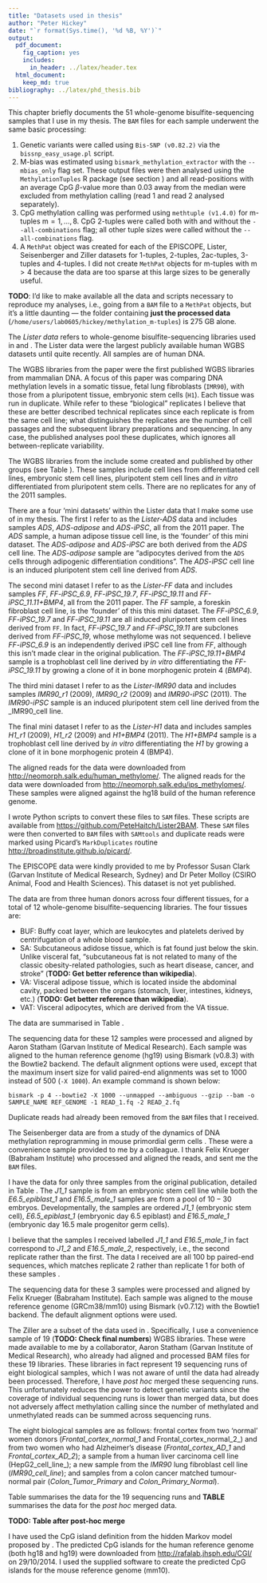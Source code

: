 ```yaml
---
title: "Datasets used in thesis"
author: "Peter Hickey"
date: "`r format(Sys.time(), '%d %B, %Y')`"
output:
  pdf_document:
    fig_caption: yes
    includes:
      in_header: ../latex/header.tex
  html_document:
    keep_md: true
bibliography: ../latex/phd_thesis.bib
---
```


\chapter{Datasets used in thesis}\label{chap:datasets}

\section{Chapter overview}

This chapter briefly documents the 51 whole-genome bisulfite-sequencing samples that I use in my thesis. The `BAM` files for each sample underwent the same basic processing:

1. Genetic variants were called using `Bis-SNP (v0.82.2)` via the `bissnp_easy_usage.pl` script.
2. M-bias was estimated using `bismark_methylation_extractor` with the `--mbias_only` flag set. These output files were then analysed using the  `MethylationTuples` R package (see section \ref{sec:MethylationTuples}) and all read-positions with an average CpG $\beta$-value more than $0.03$ away from the median were excluded from methylation calling (read 1 and read 2 analysed separately).
3. CpG methylation calling was performed using `methtuple (v1.4.0)` for m-tuples $\text{m} = 1, \ldots, 8$. CpG 2-tuples were called both with and without the `--all-combinations` flag; all other tuple sizes were called without the `--all-combinations` flag.
4. A `MethPat` object was created for each of the EPISCOPE, Lister, Seisenberger and Ziller datasets for 1-tuples, 2-tuples, 2ac-tuples, 3-tuples and 4-tuples. I did not create `MethPat` objects for m-tuples with $\text{m} > 4$ because the data are too sparse at this large sizes to be generally useful.

__TODO__: I'd like to make available all the data and scripts necessary to reproduce my analyses, i.e., going from a `BAM` file to a `MethPat` objects, but it's a little daunting --- the folder containing __just the processed data__ (`/home/users/lab0605/hickey/methylation_m-tuples`) is $275$ GB alone.

\section{Lister dataset}\label{sec:Lister_dataset}

The _Lister data_ refers to whole-genome bisulfite-sequencing libraries used in \cite{Lister:2009hy} and \cite{Lister:2011kg}. The Lister data were the largest publicly available human WGBS datasets until quite recently. All samples are of human DNA.

\subsection{Sample descriptions}

The WGBS libraries from the \cite{Lister:2009hy} paper were the first published WGBS libraries from mammalian DNA. A focus of this paper was comparing DNA methylation levels in a somatic tissue, fetal lung fibroblasts (`IMR90`), with those from a pluripotent tissue, embryonic stem cells (`H1`). Each tissue was run in duplicate. While \cite{Lister:2009hy} refer to these "biological" replicates I believe that these are better described technical replicates since each replicate is from the same cell line; what distinguishes the replicates are the number of cell passages and the subsequent library preparations and sequencing. In any case, the published analyses pool these duplicates, which ignores all between-replicate variability.

The WGBS libraries from the \cite{Lister:2011kg} include some created and published by other groups (see Table \ref{tab:Lister_dataset}). These samples include cell lines from differentiated cell lines, embryonic stem cell lines, pluripotent stem cell lines and _in vitro_ differentiated from pluripotent stem cells. There are no replicates for any of the 2011 samples.

\begin{longtable}{@{}cccccc@{}}
\toprule
Sample              & Tissue type             & Sequencing & Read length & Ave. coverage & First published             \\ \midrule
ADS                 & Adipose                 & PE         & $75$ bp     & $23\times$    & \citet{Lister:2011kg}       \\
ADS-adipose         & Adipocytes from ADS     & PE         & $75$ bp     & $24\times$    & \citet{Lister:2011kg}       \\
ADS-iPSC            & iPSC from ADS           & PE         & $75$ bp     & $26\times$    & \citet{Lister:2011kg}       \\
FF                  & Foreskin fibroblasts    & SE         & $85$ bp     & $16\times$    & \citet{Lister:2011kg}       \\
FF-iPSC\_6.9        & iPSC from FF            & SE         & $85$ bp     & $10\times$    & \citet{Lister:2011kg}       \\
FF-iPSC\_19.7       & iPSC from FF            & SE         & $85$ bp     & $9\times$     & \citet{Lister:2011kg}       \\
FF-iPSC\_19.11      & iPSC from FF            & SE         & $85$ bp     & $8\times$     & \citet{Lister:2011kg}       \\
FF-iPSC\_19.11+BMP4 & IVD from FF-iPSC\_19.11 & SE         & $85$ bp     & $17\times$    & \citet{Lister:2011kg}       \\
IMR90\_r1           & Lung fibroblasts        & SE         & $87$ bp     & $14\times$    & \citet{Lister:2009hy}       \\
IMR90\_r2           & Lung fibroblasts        & SE         & $87$ bp     & $15\times$    & \citet{Lister:2009hy}       \\
IMR90-iPSC          & iPSC from IMR90         & SE         & $85$ bp     & $9\times$     & \citet{Lister:2011kg}       \\
H1\_r1              & ESC                     & SE         & $85$ bp     & $15\times$    & \citet{Lister:2009hy}       \\
H1\_r2              & ESC                     & SE         & $85$ bp     & $14\times$    & \citet{Lister:2009hy}       \\
H1+BMP4             & IVD from H1             & SE         & $85$ bp     & $33\times$    & \citet{Lister:2011kg}       \\
H9                  & ESC                     & SE         & $85$ bp     & $9\times$     & \citet{Lister:2011kg}       \\
H9\_Laurent         & ESC                     & PE         & $75$ bp     & $8\times$     & \citet{Laurent:2010iw}      \\
HSF1                & ESC                     & SE         & $47$        & $5\times$     & \citet{Chodavarapu:2010iqa} \\ \bottomrule
\caption{Samples in Lister dataset. The reported read lengths are prior to any trimming of the reads. Abbreviations: \em{iPSC} = induced pluripotent stem cell; \em{ESC} = embryonic stem cell; \em{IVD} = \em{in vitro} differentiated from pluripotent cell line \em{PE} = single-end sequencing; \em{PE} = paired-end sequencing.}
\label{tab:Lister_dataset}
\end{longtable}

There are a four 'mini datasets' within the Lister data that I make some use of in my thesis. The first I refer to as the _Lister-ADS_ data and includes samples _ADS_, _ADS-adipose_ and _ADS-iPSC_, all from the 2011 paper. The _ADS_ sample, a human adipose tissue cell line, is the 'founder' of this mini dataset. The _ADS-adipose_ and _ADS-iPSC_ are both derived from the _ADS_ cell line. The _ADS-adipose_ sample are "adipocytes derived from the `ADS` cells through adipogenic differentiation conditions". The _ADS-iPSC_ cell line is an induced pluripotent stem cell line derived from _ADS_.

The second mini dataset I refer to as the _Lister-FF_ data and includes samples _FF_, _FF-iPSC\_6.9_, _FF-iPSC\_19.7_, _FF-iPSC\_19.11_ and _FF-iPSC\_11.11+BMP4_, all from the 2011 paper. The _FF_ sample, a foreskin fibroblast cell line, is the 'founder' of this this mini dataset. The _FF-iPSC\_6.9_, _FF-iPSC\_19.7_ and _FF-iPSC\_19.11_ are all induced pluripotent stem cell lines derived from `FF`. In fact, _FF-iPSC\_19.7_ and _FF-iPSC\_19.11_ are subclones derived from _FF-iPSC\_19_, whose methylome was not sequenced. I believe _FF-iPSC\_6.9_ is an independently derived iPSC cell line from _FF_, although this isn't made clear in the original publication. The _FF-iPSC\_19.11+BMP4_ sample is a trophoblast cell line derived by _in vitro_ differentiating the _FF-iPSC\_19.11_ by growing a clone of it in bone morphogenic protein 4 (_BMP4_).

The third mini dataset I refer to as the _Lister-IMR90_ data and includes samples _IMR90\_r1_ (2009), _IMR90\_r2_ (2009) and _IMR90-iPSC_ (2011). The _IMR90-iPSC_ sample is an induced pluripotent stem cell line derived from the _IMR90_cell line.

The final mini dataset I refer to as the _Lister-H1_ data and includes samples _H1\_r1_ (2009), _H1\_r2_ (2009) and _H1+BMP4_ (2011). The _H1+BMP4_ sample is a trophoblast cell line derived by _in vitro_ differentiating the _H1_ by growing a clone of it in bone morphogenic protein 4 (BMP4).

\subsection{Creation of \texttt{BAM} files}

The aligned reads for the \cite{Lister:2009hy} data were downloaded from [http://neomorph.salk.edu/human_methylome/](http://neomorph.salk.edu/human_methylome/). The aligned reads for the \cite{Lister:2011kg} data were downloaded from [http://neomorph.salk.edu/ips_methylomes/](http://neomorph.salk.edu/ips_methylomes/). These samples were aligned against the hg18 build of the human reference genome.

I wrote Python scripts to convert these files to `SAM` files. These scripts are available from [https://github.com/PeteHaitch/Lister2BAM](https://github.com/PeteHaitch/Lister2BAM). These `SAM` files were then converted to `BAM` files with `SAMtools` \citep{Li:2009ka} and duplicate reads were marked using Picard's `MarkDuplicates` routine [http://broadinstitute.github.io/picard/](http://broadinstitute.github.io/picard/).

\section{EPISCOPE dataset}\label{sec:EPISCOPE_dataset}

The EPISCOPE data were kindly provided to me by Professor Susan Clark (Garvan Institute of Medical Research, Sydney) and Dr Peter Molloy (CSIRO Animal, Food and Health Sciences). This dataset is not yet published.

\subsection{Sample descriptions}

The data are from three human donors across four different tissues, for a total of 12 whole-genome bisulfite-sequencing libraries. The four tissues are:

- BUF: Buffy coat layer, which are leukocytes and platelets derived by centrifugation of a whole blood sample.
- SA: Subcutaneous adidose tissue, which is fat found just below the skin. Unlike visceral fat, "subcutaneous fat is not related to many of the classic obesity-related pathologies, such as heart disease, cancer, and stroke" (__TODO: Get better reference than wikipedia__).
- VA: Visceral adipose tissue, which is located inside the abdominal cavity, packed between the organs (stomach, liver, intestines, kidneys, etc.) (__TODO: Get better reference than wikipedia__).
- VAT: Visceral adipocytes, which are derived from the VA tissue.

The data are summarised in Table \ref{tab:EPISCOPE_dataset}.

\begin{longtable}{@{}cccc@{}}
\toprule
Sample & Sequencing & Read length & Ave. coverage \\ \midrule
E13BUF & PE         & $101$ bp    & $8\times$     \\
E13SA  & PE         & $101$ bp    & $28\times$    \\
E13VA  & PE         & $150$ bp    & $27\times$    \\
E13VAT & PE         & $101$ bp    & $25\times$    \\
E18BUF & PE         & $101$ bp    & $21\times$    \\
E18SA  & PE         & $101$ bp    & $25\times$    \\
E18VA  & PE         & $150$ bp    & $36\times$    \\
E18VAT & PE         & $101$ bp    & $26\times$    \\
E23BUF & PE         & $101$ bp    & $12\times$    \\
E23SA  & PE         & $101$ bp    & $29\times$    \\
E23VA  & PE         & $101$ bp    & $32\times$    \\
E23VAT & PE         & $101$ bp    & $31\times$    \\ \bottomrule
\caption{Samples in EPISCOPE dataset. The reported read lengths are prior to any trimming of the reads.}
\label{tab:EPISCOPE_dataset}
\end{longtable}

\subsection{Creation of \texttt{BAM} files}

The sequencing data for these 12 samples were processed and aligned by Aaron Statham (Garvan Institute of Medical Research). Each sample was aligned to the human reference genome (hg19) using Bismark (v0.8.3) with the Bowtie2 backend. The default alignment options were used, except that the maximum insert size for valid paired-end alignments was set to 1000 instead of 500 (`-X 1000`). An example command is shown below:

```
bismark -p 4 --bowtie2 -X 1000 --unmapped --ambiguous --gzip --bam -o SAMPLE_NAME REF_GENOME -1 READ_1.fq -2 READ_2.fq
```

Duplicate reads had already been removed from the `BAM` files that I received.

\section{Seisenberger dataset}\label{sec:Seisenberger_dataset}

The Seisenberger data are from a study of the dynamics of DNA methylation reprogramming in mouse primordial germ cells \cite{Seisenberger:2012ko}. These were a convenience sample provided to me by a colleague. I thank Felix Krueger (Babraham Institute) who processed and aligned the reads, and sent me the `BAM` files.

\subsection{Sample descriptions}

I have the data for only three samples from the original publication, detailed in Table \ref{tab:Seisenberger_dataset}. The _J1\_1_ sample is from an embryonic stem cell line while both the _E6.5\_epiblast\_1_ and _E16.5\_male\_1_ samples are from a pool of $10-30$ embryos. Developmentally, the samples are ordered _J1\_1_ (embryonic stem cell), _E6.5\_epiblast\_1_ (embryonic day 6.5 epiblast) and _E16.5\_male\_1_ (embryonic day 16.5 male progenitor germ cells).

I believe that the samples I received labelled _J1\_1_ and _E16.5\_male\_1_  in fact correspond to _J1\_2_ and _E16.5\_male\_2_, respectively, i.e., the second  replicate rather than the first. The data I received are all $100$ bp paired-end sequences, which matches replicate 2 rather than replicate 1 for both of these samples \citet[Supplementary Table 1 of]{Seisenberger:2012ko}.

\begin{longtable}{@{}clcccl@{}}
\toprule
Sample            & Tissue                     & Sequencing & Read length & Ave. coverage & First published             \\ \midrule
J1\_1             & ESC                        & PE         & $100$ bp    & $12\times$    & \citet{Seisenberger:2012ko} \\
E6.5\_epiblast\_1 & Epiblast                   & PE         & $101$ bp    & $13\times$    & \citet{Seisenberger:2012ko} \\
E16.5\_male\_1    & Male progenitor germ cells & PE         & $150$ bp    & $12\times$    & \citet{Seisenberger:2012ko} \\ \bottomrule
\caption{Samples in Seisenberger dataset. The reported read lengths are prior to any trimming of the reads.}
\label{tab:Seisenberger_dataset}
\end{longtable}

\subsection{Creation of \texttt{BAM} files}

The sequencing data for these 3 samples were processed and aligned by Felix Krueger (Babraham Institute). Each sample was aligned to the mouse reference genome (GRCm38/mm10) using Bismark (v0.7.12) with the Bowtie1 backend. The default alignment options were used.

\section{Ziller dataset}\label{sec:Ziller_dataset}

The Ziller are a subset of the data used in \cite{Ziller:2013fs}. Specifically, I use a convenience sample of 19 (__TODO: Check final numbers__) WGBS libraries. These were made available to me by a collaborator, Aaron Statham (Garvan Institute of Medical Research), who already had aligned and processed BAM files for these 19 libraries. These libraries in fact represent 19 sequencing runs of eight biological samples, which I was not aware of until the data had already been processed. Therefore, I have _post hoc_ merged these sequencing runs. This unfortunately reduces the power to detect genetic variants since the coverage of individual sequencing runs is lower than merged data, but does not adversely affect methylation calling since the number of methylated and unmethylated reads can be summed across sequencing runs.

The eight biological samples are as follows: frontal cortex from two 'normal' women donors (_Frontal\_cortex\_normal\_1_ and Frontal\_cortex\_normal\_2_) and from two women who had Alzheimer's disease (_Frontal\_cortex\_AD\_1_ and _Frontal\_cortex\_AD\_2_); a sample from a human liver carcinoma cell line (HepG2\_cell\_line_); a new sample from the _IMR90_ lung fibroblast cell line (_IMR90\_cell\_line_); and samples from a colon cancer matched tumour-normal pair (_Colon\_Tumor\_Primary_ and _Colon\_Primary\_Normal_).

Table \ref{tab:Ziller_dataset_sequencing_runs} summarises the data for the 19 sequencing runs and __TABLE__ summarises the data for the _post hoc_ merged data.

\begin{longtable}{@{}cccccc@{}}
\toprule
Sample    & Tissue                     & Sequencing & Read length & Ave. coverage & First published       \\ \midrule
SRR949193 & Frontal\_cortex\_normal\_1 & PE         & 101         & $10\times$    & \citet{Ziller:2013fs} \\
SRR949194 & Frontal\_cortex\_normal\_1 & PE         & 101         & $10\times$    & \citet{Ziller:2013fs} \\
SRR949195 & Frontal\_cortex\_normal\_1 & PE         & 101         & $10\times$    & \citet{Ziller:2013fs} \\
SRR949196 & Frontal\_cortex\_normal\_2 & PE         & 101         & $9\times$     & \citet{Ziller:2013fs} \\
SRR949197 & Frontal\_cortex\_normal\_2 & PE         & 101         & $9\times$     & \citet{Ziller:2013fs} \\
SRR949198 & Frontal\_cortex\_normal\_2 & PE         & 101         & $9\times$     & \citet{Ziller:2013fs} \\
SRR949199 & Frontal\_cortex\_AD\_1     & PE         & 101         & $9\times$     & \citet{Ziller:2013fs} \\
SRR949201 & Frontal\_cortex\_AD\_1     & PE         & 101         & $9\times$     & \citet{Ziller:2013fs} \\
SRR949202 & Frontal\_cortex\_AD\_2     & PE         & 101         & $10\times$    & \citet{Ziller:2013fs} \\
SRR949203 & Frontal\_cortex\_AD\_2     & PE         & 101         & $10\times$    & \citet{Ziller:2013fs} \\
SRR949206 & HepG2\_cell\_line          & PE         & 101         & $2\times$     & \citet{Ziller:2013fs} \\
SRR949207 & HepG2\_cell\_line          & PE         & 101         & $1\times$     & \citet{Ziller:2013fs} \\
SRR949208 & IMR90\_cell\_line          & PE         & 101         & $1\times$     & \citet{Ziller:2013fs} \\
SRR949209 & IMR90\_cell\_line          & PE         & 101         & $3\times$     & \citet{Ziller:2013fs} \\
SRR949210 & Colon\_Tumor\_Primary      & PE         & 101         & $8\times$     & \citet{Ziller:2013fs} \\
SRR949211 & Colon\_Tumor\_Primary      & PE         & 101         & $8\times$     & \citet{Ziller:2013fs} \\
SRR949212 & Colon\_Tumor\_Primary      & PE         & 101         & $9\times$     & \citet{Ziller:2013fs} \\
SRR949213 & Colon\_Tumor\_Primary      & PE         & 101         & $8\times$     & \citet{Ziller:2013fs} \\
SRR949215 & Colon\_Primary\_Normal     & PE         & 101         & $8\times$     & \citet{Ziller:2013fs} \\ \bottomrule
\caption{Sequencing runs in Ziller dataset. The reported read lengths are prior to any trimming of the reads.}
\label{tab:Ziller_dataset_sequencing_runs}
\end{longtable}

__TODO: Table after post-hoc merge__


\section{CpG islands}

I have used the CpG island definition from the hidden Markov model proposed by \citet{Wu:2010do}. The predicted CpG islands for the human reference genome (both hg18 and hg19) were downloaded from [http://rafalab.jhsph.edu/CGI/](http://rafalab.jhsph.edu/CGI/) on 29/10/2014. I used the supplied software to create the predicted CpG islands for the mouse reference genome (mm10).
